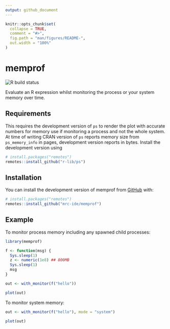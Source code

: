 ```yaml
---
output: github_document
---
```


<!-- README.md is generated from README.Rmd. Please edit that file -->

```r
knitr::opts_chunk$set(
  collapse = TRUE,
  comment = "#>",
  fig.path = "man/figures/README-",
  out.width = "100%"
)
```

# memprof

<!-- badges: start -->
![R build status](https://github.com/mrc-ide/memprof/actions/workflows/R-CMD-check.yaml/badge.svg)
<!-- badges: end -->

Evaluate an R expression whilst monitoring the process or your system memory over time.

## Requirements

This requires the development version of `ps` to render the plot with accurate numbers for memory use if monitoring a process and not the whole system. At time of writing CRAN version of `ps` reports memory size from `ps_memory_info` in pages, development version reports in bytes. Install the development version using

```r
# install.packages("remotes")
remotes::install_github("r-lib/ps")
```

## Installation

You can install the development version of memprof from [GitHub](https://github.com/) with:

``` r
# install.packages("remotes")
remotes::install_github("mrc-ide/memprof")
```

## Example

To monitor process memory including any spawned child processes:

```r
library(memprof)

f <- function(msg) {
  Sys.sleep(1)
  z <- numeric(1e8) ## 800MB
  Sys.sleep(1)
  msg
}

out <- with_monitor(f("hello"))
```

```r
plot(out)
```


To monitor system memory:

```r
out <- with_monitor(f("hello"), mode = "system")
```

```r
plot(out)
```
